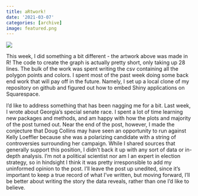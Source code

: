 ```yaml
---
title: aRtwork!
date: '2021-03-07'
categories: [archive]
image: featured.png
---
```


![](p_art.png)

This week, I did something a bit different - the artwork above was made in R! The code to create the graph is actually pretty short, only taking up 28 lines. The bulk of the work was spent writing the csv containing all the polygon points and colors. I spent most of the past week doing some back end work that will pay off in the future. Namely, I set up a local clone of my repository on github and figured out how to embed Shiny applications on Squarespace.  

I’d like to address something that has been nagging me for a bit. Last week, I wrote about Georgia’s special senate race. I spent a lot of time learning new packages and methods, and am happy with how the plots and majority of the post turned out. Near the end of the post, however, I made the conjecture that Doug Collins may have seen an opportunity to run against Kelly Loeffler because she was a polarizing candidate with a string of controversies surrounding her campaign. While I shared sources that generally support this position, I didn’t back it up with any sort of data or in-depth analysis. I’m not a political scientist nor am I an expert in election strategy, so in hindsight I think it was pretty irresponsible to add my uninformed opinion to the post. I’ll leave the post up unedited, since it’s important to keep a true record of what I’ve written, but moving forward, I’ll be better about writing the story the data reveals, rather than one I’d like to believe.